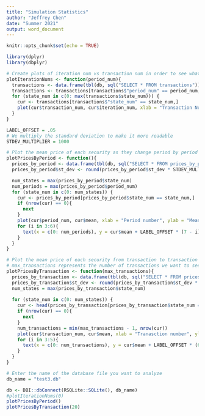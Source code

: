 ```yaml
---
title: "Simulation Statistics"
author: "Jeffrey Chen"
date: "Summer 2021"
output: word_document
---
```


```r
knitr::opts_chunk$set(echo = TRUE)
```

```r
library(dplyr)
library(dbplyr)

# Create plots of iteration num vs transaction num in order to see what parameter is appropriate for numnber of iterations in a period
plotIterationNums <- function(period_num){
  transactions <- data.frame(tbl(db, sql("SELECT * FROM transactions")))
  transactions <- transactions[transactions$"period_num" == period_num,]
  for (state_num in c(0: max(transactions$state_num))) {
    cur <- transactions[transactions$"state_num" == state_num,]
    plot(cur$transaction_num, cur$iteration_num, xlab = "Transaction Num", ylab = "Iteration Num", main = paste("Security", state_num), pch = 19, col = "blue")
  }
}

LABEL_OFFSET = .05
# We multiply the standard deviation to make it more readable
STDEV_MULTIPLIER = 1000

# Plot the mean price of each security as they change period by period
plotPricesByPeriod <- function(){
  prices_by_period <- data.frame(tbl(db, sql("SELECT * FROM prices_by_period")))
  prices_by_period$st_dev <- round(prices_by_period$st_dev * STDEV_MULTIPLIER)

  num_states = max(prices_by_period$state_num)
  num_periods = max(prices_by_period$period_num)
  for (state_num in c(0: num_states)) {
    cur <- prices_by_period[prices_by_period$state_num == state_num,]
    if (nrow(cur) == 0){
      next
    }
    plot(cur$period_num, cur$mean, xlab = "Period number", ylab = "Mean", main = paste("Security", state_num, "price by period"), col = "red", pch = 19, ylim = 0:1, type="o")
    for (i in 3:6){
      text(x = c(0: num_periods), y = cur$mean + LABEL_OFFSET * (7 - i), labels = round(cur[,i], 3))
    }
  }
}

# Plot the mean price of each security from transaction to transaction across all periods
# max_transactions represents the number of transactions we want to see from each security provided they exist
plotPricesByTransaction <- function(max_transactions){
  prices_by_transaction <- data.frame(tbl(db, sql("SELECT * FROM prices_by_transaction")))
  prices_by_transaction$st_dev <- round(prices_by_transaction$st_dev * STDEV_MULTIPLIER)
  num_states = max(prices_by_transaction$state_num)
  
  for (state_num in c(0: num_states)) {
    cur <- head(prices_by_transaction[prices_by_transaction$state_num == state_num,], max_transactions)
    if (nrow(cur) == 0){
      next
    }
    num_transactions = min(max_transactions - 1, nrow(cur))
    plot(cur$transaction_num, cur$mean, xlab = "Tranasction number", ylab = "Mean", main = paste("Security", state_num, "price by transaction"), col = "red", pch = 19, ylim = 0:1, type="o")
    for (i in 3:5){
      text(x = c(0: num_transactions), y = cur$mean + LABEL_OFFSET * (6 - i), labels = round(cur[,i], 3))
    }
  } 
}
```


```r
# Enter the name of the database file you want to analyze
db_name = "test3.db"
```


```r
db <- DBI::dbConnect(RSQLite::SQLite(), db_name)
#plotIterationNums(0)
plotPricesByPeriod()
plotPricesByTransaction(20)
```
